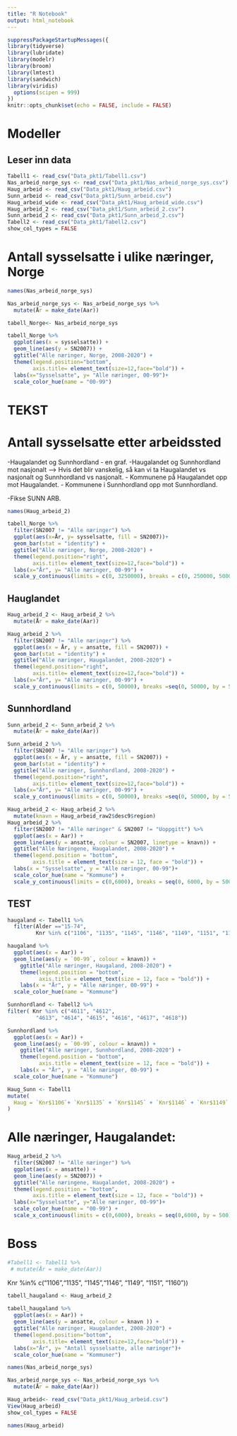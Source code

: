 ```yaml
---
title: "R Notebook"
output: html_notebook 
---
```


```r
suppressPackageStartupMessages({
library(tidyverse)
library(lubridate)
library(modelr)
library(broom)
library(lmtest)
library(sandwich)
library(viridis)
  options(scipen = 999)
})
knitr::opts_chunk$set(echo = FALSE, include = FALSE)
```

# Modeller

## Leser inn data

```r
Tabell1 <- read_csv("Data_pkt1/Tabell1.csv")
Nas_arbeid_norge_sys <- read_csv("Data_pkt1/Nas_arbeid_norge_sys.csv")
Haug_arbeid <- read_csv("Data_pkt1/Haug_arbeid.csv")
Sunn_arbeid <- read_csv("Data_pkt1/Sunn_arbeid.csv")
Haug_arbeid_wide <- read_csv("Data_pkt1/Haug_arbeid_wide.csv")
Haug_arbeid_2 <- read_csv("Data_pkt1/Sunn_arbeid_2.csv")
Sunn_arbeid_2 <- read_csv("Data_pkt1/Sunn_arbeid_2.csv")
Tabell2 <- read_csv("Data_pkt1/Tabell2.csv")
show_col_types = FALSE
```

# Antall sysselsatte i ulike næringer, Norge

```r
names(Nas_arbeid_norge_sys)
```

```r
Nas_arbeid_norge_sys <- Nas_arbeid_norge_sys %>% 
  mutate(År = make_date(Aar))
```

```r
tabell_Norge<- Nas_arbeid_norge_sys

tabell_Norge %>% 
  ggplot(aes(x = sysselsatte)) +
  geom_line(aes(y = SN2007)) +
  ggtitle("Alle næringer, Norge, 2008-2020") + 
  theme(legend.position="bottom",
        axis.title= element_text(size=12,face="bold")) +
  labs(x="Sysselsatte", y= "Alle næringer, 00-99")+ 
  scale_color_hue(name = "00-99")
```
# TEKST

# Antall sysselsatte etter arbeidssted

-Haugalandet og Sunnhordland - en graf.
-Haugalandet og Sunnhordland mot nasjonalt --> Hvis det blir vanskelig, så kan vi ta Haugalandet vs nasjonalt og Sunnhordland vs nasjonalt. 
- Kommunene på Haugalandet opp mot Haugalandet. 
- Kommunene i Sunnhordland opp mot Sunnhordland. 

-Fikse SUNN ARB. 



```r
names(Haug_arbeid_2)
```
```r
tabell_Norge %>% 
  filter(SN2007 != "Alle næringer") %>% 
  ggplot(aes(x=År, y= sysselsatte, fill = SN2007))+
  geom_bar(stat = "identity") +
  ggtitle("Alle næringer, Norge, 2008-2020") + 
  theme(legend.position="right",
        axis.title= element_text(size=12,face="bold")) +
  labs(x="År", y= "Alle næringer, 00-99") +
  scale_y_continuous(limits = c(0, 3250000), breaks = c(0, 250000, 500000, 750000, 1000000,1250000,1500000,1750000,2000000,2250000,2500000,2750000,3000000,3250000))
```

## Hauglandet 

```r
Haug_arbeid_2 <- Haug_arbeid_2 %>% 
  mutate(År = make_date(Aar))

Haug_arbeid_2 %>% 
  filter(SN2007 != "Alle næringer") %>% 
  ggplot(aes(x = År, y = ansatte, fill = SN2007)) +
  geom_bar(stat = "identity") +
  ggtitle("Alle næringer, Haugalandet, 2008-2020") + 
  theme(legend.position="right",
        axis.title= element_text(size=12,face="bold")) +
  labs(x="År", y= "Alle næringer, 00-99") +
  scale_y_continuous(limits = c(0, 50000), breaks =seq(0, 50000, by = 5000))
```

## Sunnhordland

```r
Sunn_arbeid_2 <- Sunn_arbeid_2 %>% 
  mutate(År = make_date(Aar))

Sunn_arbeid_2 %>% 
  filter(SN2007 != "Alle næringer") %>% 
  ggplot(aes(x = År, y = ansatte, fill = SN2007)) +
  geom_bar(stat = "identity") +
  ggtitle("Alle næringer, Sunnhordland, 2008-2020") + 
  theme(legend.position="right",
        axis.title= element_text(size=12,face="bold")) +
  labs(x="År", y= "Alle næringer, 00-99") +
  scale_y_continuous(limits = c(0, 50000), breaks =seq(0, 50000, by = 5000))
```


```r
Haug_arbeid_2 <- Haug_arbeid_2 %>% 
  mutate(knavn = Haug_arbeid_raw2$desc9$region)
Haug_arbeid_2 %>% 
  filter(SN2007 != "Alle næringer" & SN2007 != "Uoppgitt") %>% 
  ggplot(aes(x = Aar)) + 
  geom_line(aes(y = ansatte, colour = SN2007, linetype = knavn)) + 
  ggtitle("Alle Næringene, Haugalandet, 2008-2020") + 
  theme(legend.position = "bottom",
        axis.title = element_text(size = 12, face = "bold")) + 
  labs(x = "Sysselsatte", y = "Alle næringer, 00-99")+
  scale_color_hue(name = "Kommune") + 
  scale_y_continuous(limits = c(0,6000), breaks = seq(0, 6000, by = 500))
```





## TEST


```r
haugaland <- Tabell1 %>% 
  filter(Alder =="15-74",
         Knr %in% c("1106", "1135", "1145", "1146", "1149", "1151", "1160"))

haugaland %>% 
  ggplot(aes(x = Aar)) +
  geom_line(aes(y = `00-99`, colour = knavn)) +
    ggtitle("Alle næringer, Haugaland, 2008-2020") +
    theme(legend.position = "bottom",
          axis.title = element_text(size = 12, face = "bold")) +
    labs(x = "År", y = "Alle næringer, 00-99") +
  scale_color_hue(name = "Kommune")
```


```r
Sunnhordland <- Tabell2 %>% 
filter( Knr %in% c("4611", "4612",
         "4613", "4614", "4615", "4616", "4617", "4618"))

Sunnhordland %>% 
  ggplot(aes(x = Aar)) +
  geom_line(aes(y = `00-99`, colour = knavn)) +
    ggtitle("Alle næringer, Sunnhordland, 2008-2020") +
    theme(legend.position = "bottom",
          axis.title = element_text(size = 12, face = "bold")) +
    labs(x = "År", y = "Alle næringer, 00-99") +
  scale_color_hue(name = "Kommune")
```

```r
Haug_Sunn <- Tabell1
mutate(
  Haug = `Knr$1106`+ `Knr$1135` + `Knr$1145` + `Knr$1146` + `Knr$1149` + `Knr$1151` + `Knr$1160` 
)
```



# Alle næringer, Haugalandet:

```r
Haug_arbeid_2 %>% 
  filter(SN2007 != "Alle næringer") %>% 
  ggplot(aes(x = ansatte)) + 
  geom_line(aes(y = SN2007)) + 
  ggtitle("Alle næringene, Haugalandet, 2008-2020") + 
  theme(legend.position = "bottom",
        axis.title = element_text(size = 12, face = "bold")) +
  labs(x="Sysselsatte", y="Alle næringer, 00-99")+
  scale_color_hue(name = "00-99") + 
  scale_x_continuous(limits = c(0,6000), breaks = seq(0,6000, by = 500))
```








# Boss

```r
#Tabell1 <- Tabell1 %>% 
 # mutate(År = make_date(Aar))
```


Knr %in% c("1106","1135", "1145","1146", "1149", "1151", "1160"))

```r
tabell_haugaland <- Haug_arbeid_2 
         
tabell_haugaland %>% 
  ggplot(aes(x = Aar)) +
  geom_line(aes(y = ansatte, colour = knavn )) +
  ggtitle("Alle næringer, Haugalandet, 2008-2020") + 
  theme(legend.position="bottom",
        axis.title= element_text(size=12,face="bold")) +
  labs(x="År", y= "Antall sysselsatte, alle næringer")+
  scale_color_hue(name = "Kommuner")
```

```r
names(Nas_arbeid_norge_sys)
```

```r
Nas_arbeid_norge_sys <- Nas_arbeid_norge_sys %>% 
  mutate(År = make_date(Aar))
```


```r
Haug_arbeid<- read_csv("Data_pkt1/Haug_arbeid.csv")
View(Haug_arbeid)
show_col_types = FALSE
```

```r
names(Haug_arbeid)
```
